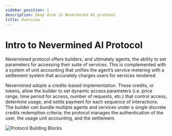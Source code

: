 ```yaml
---
sidebar_position: 1
description: Deep dive in Nevermined AI protocol
title: Overview
---
```


# Intro to Nevermined AI Protocol

Nevermined protocol offers builders, and ultimately agents, the ability to set parameters for accessing their suite of services.
This is complemented with a system of unit accounting that unifies the agent’s service metering with a settlement system that accurately charges users for services rendered.

Nevermined adopts a credits-based implementation. These credits, or tokens, allow the builder to set dynamic access parameters (i.e. price range, time period for access, number of requests, etc.)
that control access, determine usage, and settle payment for each sequence of interactions.
The builder can bundle multiple agents and services under a single discrete credits redemption criteria; the protocol manages the authentication of the user, the usage unit accounting, and the settlement.

![Protocol Building Blocks](images/protocol_building_blocks.png)

<br />


<DocCardList />
